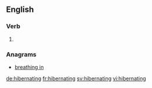 ==English==

===Verb===
{{head|en}}

# {{present participle of|hibernate}}

===Anagrams===
* [[breathing in#English|breathing in]]

[[de:hibernating]]
[[fr:hibernating]]
[[sv:hibernating]]
[[vi:hibernating]]